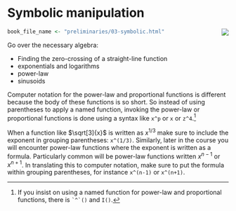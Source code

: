# Symbolic manipulation

<div style="float:right;">[![](www/icons/edit.png)](https://github.com/ProjectMOSAIC/MOSAIC-Calculus/blob/main/Preliminaries/02-notation.Rmd)</div>

```r
book_file_name <- "preliminaries/03-symbolic.html"
```


Go over the necessary algebra:

- Finding the zero-crossing of a straight-line function
- exponentials and logarithms
- power-law
- sinusoids


Computer notation for the power-law and proportional functions is different because the body of these functions is so short. So instead of using parentheses to apply a named function, invoking the power-law or proportional functions is done using a syntax like `x^p` or `x` or `z^4`.^[If you insist on using a named function for power-law and proportional functions, there is `` `^`() `` and `I()`.] 

::: {.takenote  data-latex=""}
When a function like $\sqrt[3]{x}$ is written as $x^{1/3}$ make sure to include the exponent in grouping parentheses: `x^(1/3)`. Similarly,
later in the course you will encounter power-law functions where the exponent is written as a formula. Particularly common will be power-law functions written $x^{n-1}$ or $x^{n+1}$. In translating this to computer notation, make sure to put the formula within grouping parentheses, for instance `x^(n-1)` or `x^(n+1)`.

:::
